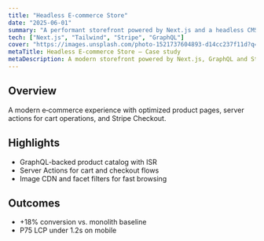 ```yaml
---
title: "Headless E‑commerce Store"
date: "2025-06-01"
summary: "A performant storefront powered by Next.js and a headless CMS."
tech: ["Next.js", "Tailwind", "Stripe", "GraphQL"]
cover: "https://images.unsplash.com/photo-1521737604893-d14cc237f11d?q=80&w=1400&auto=format&fit=crop"
metaTitle: Headless E‑commerce Store — Case study
metaDescription: A modern storefront powered by Next.js, GraphQL and Stripe with server actions.
---
```


## Overview

A modern e‑commerce experience with optimized product pages, server actions for cart operations, and Stripe Checkout.

## Highlights

- GraphQL-backed product catalog with ISR
- Server Actions for cart and checkout flows
- Image CDN and facet filters for fast browsing

## Outcomes

- +18% conversion vs. monolith baseline
- P75 LCP under 1.2s on mobile
